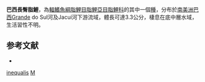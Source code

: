 {{Speciesbox 
| taxon = Mimagoniates inequalis
| status = NE
| status_system = IUCN3.1
| authority =  [[Eigenmann|Eigenmann]], 1911
| synonyms = *''Glandulocauda inequalis''<br /><small>Eigenmann, 1911</small>
}}
'''巴西長臀脂鯉'''，為[[輻鰭魚綱|輻鰭魚綱]][[脂鯉目|脂鯉目]][[脂鯉亞目|脂鯉亞目]][[脂鯉科|脂鯉科]]的其中一個[[種|種]]，分布於[[南美洲|南美洲]][[巴西|巴西]]Grande do Sul河及Jacuí河下游流域，體長可達3.3公分，棲息在底中層水域，生活習性不明。

==参考文献==
{{refbegin}}
*{{FishBase_species|genus=Mimagoniates|species=inequalis|year=2014|month=1}}
{{refend}}

{{Taxonbar|from=Q3766805}}

[[Category:長臀脂鯉屬|inequalis]]
[[Category:1911年描述的魚類|M]]

{{魚類小作品}}
